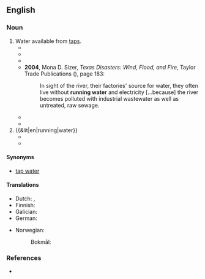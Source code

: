 ==English==

===Noun===
{{en-noun|-}}

# Water available from [[tap]]s.
#* {{quote-book|en |year=1951 |title=Estimated Use of Water in the United States, 1950 |author=Kenneth Allen MacKichan |page=4|ISBN=|passage=The rural population of the United States in 1950 was 57.5 million; ( of this total 22 percent was served by '''running water''') and used an estimated 3,500 million gallons of water per day.}}
#* {{quote-book|en |year=2000 |title=Salt Lake City Metropolitan Area, 1998 - Volumes 170-199 |author=|page=A-19|ISBN=|passage=A public system or private company refers to any source supplying '''running water''' to six or more housing units. }}
#* {{quote-book|en |year=2004 |title=Nine Lives and Still Running |author=Tony Perez |page=1|ISBN=0595323030|passage=The things I previously seen as life's necessities—proper '''running water''' to drink and wash with, sanitary restrooms, and local medical help—were nowhere to be found in this God-forsaken little town.}}
#* '''2004''', Mona D. Sizer, ''Texas Disasters: Wind, Flood, and Fire'', Taylor Trade Publications ({{ISBN|9781589791718}}), page 183:
#*: In sight of the river, their factories' source for  water, they often live without '''running water''' and electricity [...because] the river becomes polluted with industrial wastewater as well as untreated, raw sewage.
#* {{quote-book|en |year=2010|title=Ed Koch and the Rebuilding of New York City|author=Jonathan Soffer |page=|ISBN=0231520905|passage=At the time being middle class in America meant education for the children and modern home conveniences, most basically, hot and cold '''running water'''.}}
#* {{quote-book|en |year=2012|title=Water Rights and Social Justice in the Mekong Region |author=Kate Lazarus, ‎Bernadette P. Resurreccion, ‎Nga Dao |page=48|ISBN=1136538879|passage=First, since resettled people had to move into existing communities in designated resettlement areas, policy adjustment to assist host communities with '''running water''' and electricity were needed.}}
# {{&lit|en|running|water}}
#* {{quote-book|en |year=2004 |title=Pollutant Effects in Freshwater|author=J. Jacoby, ‎E. Welch |page=|ISBN=|passage=Productivity in '''running water''' is dependent primarily on attached algae, which is part of the periphyton. }}
#* {{quote-book|en |year=2006 |title=The Law of Waters and Water Rights|author=Henry Philip Farnham |page=|ISBN=1584776897|passage=The action of '''running water''' is such as to wear away the banks against which the current is directed, and therefore one riparian owner has no right to change the flow of the current so as to direct it against the land of the opposite owner. }}

====Synonyms====
* [[tap water]]

====Translations====
{{trans-top|water from taps}}
* Dutch: {{t+|nl|kraanwater|n}}, {{t+|nl|leidingwater|n}}
* Finnish: {{t|fi|[[juokseva]] [[vesi]]}}
* Galician: {{t|gl|auga corrente|f}}
* German: {{t|de|fließend Wasser|n}}
{{trans-mid}}
* Norwegian:
*: Bokmål: {{t|nb|[[rennende]] [[vann]]|n}} {{q|both senses}}
{{trans-bottom}}

===References===
* {{R:OneLook}}